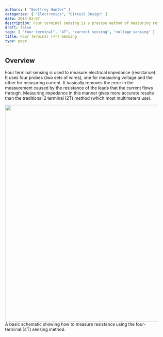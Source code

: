 ```yaml
---
authors: [ "Geoffrey Hunter" ]
categories: [ "Electronics", "Circuit Design" ]
date: 2014-02-07
description: Four terminal sensing is a precese method of measuring resistance that uses four wires.
draft: false
tags: [ "four terminal", "4T", "current sensing", "voltage sensing" ]
title: Four Terminal (4T) Sensing
type: page
---
```



## Overview

Four terminal sensing is used to measure electrical impedance (resistance). It uses four probes (two sets of wires), one for measuring voltage and the other for measuring current. It basically removes the error in the measurement caused by the resistance of the leads that the current flows through. Measuring impedance in this manner gives more accurate results than the traditional 2 terminal (2T) method (which most multimeters use).


<Image src={four_terminal_sensing_method_basic_schematic_showing_measuring_method} width="716">A basic schematic showing how to measure resistance using the four-terminal (4T) sensing method.</Image>
